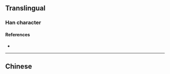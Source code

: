 {{character info/new}}
{{also|馮}}
==Translingual==

===Han character===
{{Han char|rn=15|rad=冫|as=03|sn=5|four=|canj=IMNVM|ids=⿰冫马}}

====References====
* {{Han ref|kx=0131.231|hdz=74540.040|uh=51AF|ud=20911}}

----

==Chinese==
{{zh-see|馮}}